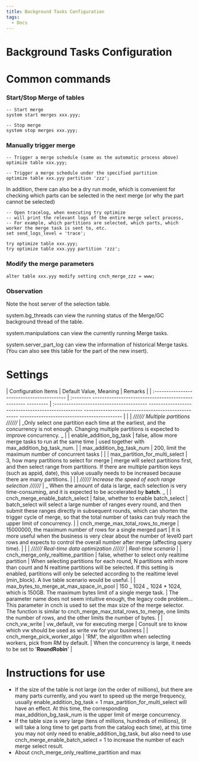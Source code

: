 ```yaml
---
title: Background Tasks Configuration
tags:
  - Docs
---
```


# Background Tasks Configuration

# Common commands

### Start/Stop Merge of tables

```
-- Start merge
system start merges xxx.yyy;

-- Stop merge
system stop merges xxx.yyy;

```

### Manually trigger merge

```
-- Trigger a merge schedule (same as the automatic process above)
optimize table xxx.yyy;

-- Trigger a merge schedule under the specified partition
optimize table xxx.yyy partition 'zzz';

```

In addition, there can also be a dry run mode, which is convenient for checking which parts can be selected in the next merge (or why the part cannot be selected)

```
-- Open tracelog, when executing try optimize
-- will print the relevant logs of the entire merge select process,
-- For example, which partitions are selected, which parts, which worker the merge task is sent to, etc.
set send_logs_level = 'trace';

try optimize table xxx.yyy;
try optimize table xxx.yyy partition 'zzz';

```

### Modify the merge parameters

```
alter table xxx.yyy modify setting cnch_merge_zzz = www;

```

### Observation

Note the host server of the selection table.

system.bg_threads can view the running status of the Merge/GC background thread of the table.

system.manipulations can view the currently running Merge tasks.

system.server_part_log can view the information of historical Merge tasks. (You can also see this table for the part of the new insert).

# Settings

| Configuration Items | Default Value, Meaning | Remarks |
| :----------------------------------------- | :-------- -------------------------------------------------- --------- | :--------------------------------------- -------------------------------------------------- -------------------------------------------------- ------------------------------------------- |
| | _////// Multiple partitions //////_ | _Only select one partition each time at the earliest, and the concurrency is not enough. Changing multiple partitions is expected to improve concurrency. _ |
| enable_addition_bg_task | false, allow more merge tasks to run at the same time | used together with max_addition_bg_task_num. |
| max_addition_bg_task_num | 200, limit the maximum number of concurrent tasks | |
| max_partition_for_multi_select | 3, how many partitions to select for merge | merge will select partitions first, and then select range from partitions. If there are multiple partition keys (such as appid, date), this value usually needs to be increased because there are many partitions. |
| | _////// Increase the speed of each range selection //////_ | _ When the amount of data is large, each selection is very time-consuming, and it is expected to be accelerated by **batch**. _ |
| cnch_merge_enable_batch_select | false, whether to enable batch_select | batch_select will select a large number of ranges every round, and then submit these ranges directly in subsequent rounds, which can shorten the trigger cycle of merge, so that the total number of tasks can truly reach the upper limit of concurrency. |
| cnch_merge_max_total_rows_to_merge | 15000000, the maximum number of rows for a single merged part | It is more useful when the business is very clear about the number of level0 part rows and expects to control the overall number after merge (affecting query time). |
| | _////// Real-time data optimization //////_ | _Real-time scenario_ |
| cnch_merge_only_realtime_partition | false, whether to select only realtime partition | When selecting partitions for each round, N partitions with more than count and N realtime partitions will be selected. If this setting is enabled, partitions will only be selected according to the realtime level (min_block). A live table scenario would be useful. |
| max_bytes_to_merge_at_max_space_in_pool | 150 _ 1024 _ 1024 \* 1024, which is 150GB. The maximum bytes limit of a single merge task. | The parameter name does not seem intuitive enough, the legacy code problem... This parameter in cnch is used to set the max size of the merge selector. The function is similar to cnch_merge_max_total_rows_to_merge, one limits the number of rows, and the other limits the number of bytes. |
| cnch_vw_write | vw_default, vw for executing merge | Consult sre to know which vw should be used as write vw for your business |
| cnch_merge_pick_worker_algo | 'RM', the algorithm when selecting workers, pick from RM by default. | When the concurrency is large, it needs to be set to '**RoundRobin**' |

# Instructions for use

- If the size of the table is not large (on the order of millions), but there are many parts currently, and you want to speed up the merge frequency, usually enable_addition_bg_task = 1 max_partition_for_multi_select will have an effect. At this time, the corresponding max_addition_bg_task_num is the upper limit of merge concurrency.
- If the table size is very large (tens of millions, hundreds of millions), (it will take a long time to get parts from the catalog each time), at this time you may not only need to enable_addition_bg_task, but also need to use cnch_merge_enable_batch_select = 1 to increase the number of each merge select result.
- About cnch_merge_only_realtime_partition and max
